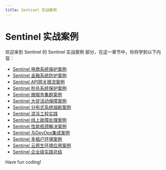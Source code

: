 ```yaml
---
title: Sentinel 实战案例
---
```


# Sentinel 实战案例

欢迎来到 Sentinel 的 Sentinel 实战案例 部分，在这一章节中，你将学到以下内容：

- [Sentinel 电商系统保护案例](./0-sentinel-e-commerce-system-protection-case.mdx)
- [Sentinel 金融系统防护案例](./1-sentinel-financial-system-protection-case.mdx)
- [Sentinel API网关限流案例](./2-sentinel-api-gateway-throttling-case.mdx)
- [Sentinel 秒杀系统保护案例](./3-sentinel-second-kill-system-protection-case.mdx)
- [Sentinel 微服务集群案例](./4-sentinel-microservices-cluster-case.mdx)
- [Sentinel 大促活动保障案例](./5-sentinel-campaign-protection-case.mdx)
- [Sentinel 分布式系统熔断案例](./6-sentinel-distributed-system-fuse-case.mdx)
- [Sentinel 混沌工程实践](./7-sentinel-chaotic-engineering-practice.mdx)
- [Sentinel 线上故障处理案例](./8-sentinel-online-troubleshooting-case.mdx)
- [Sentinel 性能瓶颈解决案例](./9-sentinel-performance-bottleneck-resolution-case.mdx)
- [Sentinel 与DevOps集成案例](./10-sentinel-devops-integration-case.mdx)
- [Sentinel 多租户环境案例](./11-sentinel-multitenant-environment-case.mdx)
- [Sentinel 云原生环境应用案例](./12-sentinel-cloud-native-environment-use-case.mdx)
- [Sentinel 企业级实践总结](./13-sentinel-enterprise-practice-summary.mdx)

Have fun coding!